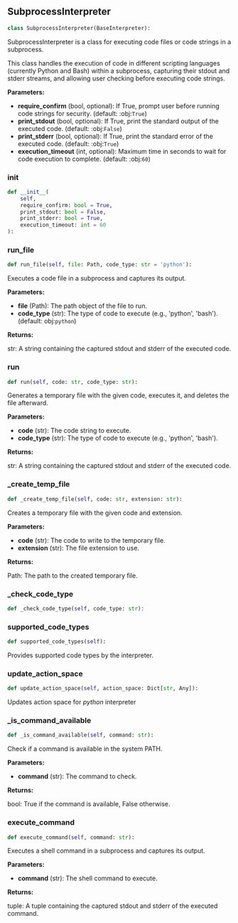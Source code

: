 <a id="camel.interpreters.subprocess_interpreter"></a>

<a id="camel.interpreters.subprocess_interpreter.SubprocessInterpreter"></a>

## SubprocessInterpreter

```python
class SubprocessInterpreter(BaseInterpreter):
```

SubprocessInterpreter is a class for executing code files or code
strings in a subprocess.

This class handles the execution of code in different scripting languages
(currently Python and Bash) within a subprocess, capturing their
stdout and stderr streams, and allowing user checking before executing code
strings.

**Parameters:**

- **require_confirm** (bool, optional): If True, prompt user before running code strings for security. (default: :obj:`True`)
- **print_stdout** (bool, optional): If True, print the standard output of the executed code. (default: :obj:`False`)
- **print_stderr** (bool, optional): If True, print the standard error of the executed code. (default: :obj:`True`)
- **execution_timeout** (int, optional): Maximum time in seconds to wait for code execution to complete. (default: :obj:`60`)

<a id="camel.interpreters.subprocess_interpreter.SubprocessInterpreter.__init__"></a>

### __init__

```python
def __init__(
    self,
    require_confirm: bool = True,
    print_stdout: bool = False,
    print_stderr: bool = True,
    execution_timeout: int = 60
):
```

<a id="camel.interpreters.subprocess_interpreter.SubprocessInterpreter.run_file"></a>

### run_file

```python
def run_file(self, file: Path, code_type: str = 'python'):
```

Executes a code file in a subprocess and captures its output.

**Parameters:**

- **file** (Path): The path object of the file to run.
- **code_type** (str): The type of code to execute (e.g., 'python', 'bash'). (default: obj:`python`)

**Returns:**

  str: A string containing the captured stdout and stderr of the
executed code.

<a id="camel.interpreters.subprocess_interpreter.SubprocessInterpreter.run"></a>

### run

```python
def run(self, code: str, code_type: str):
```

Generates a temporary file with the given code, executes it, and
deletes the file afterward.

**Parameters:**

- **code** (str): The code string to execute.
- **code_type** (str): The type of code to execute (e.g., 'python', 'bash').

**Returns:**

  str: A string containing the captured stdout and stderr of the
executed code.

<a id="camel.interpreters.subprocess_interpreter.SubprocessInterpreter._create_temp_file"></a>

### _create_temp_file

```python
def _create_temp_file(self, code: str, extension: str):
```

Creates a temporary file with the given code and extension.

**Parameters:**

- **code** (str): The code to write to the temporary file.
- **extension** (str): The file extension to use.

**Returns:**

  Path: The path to the created temporary file.

<a id="camel.interpreters.subprocess_interpreter.SubprocessInterpreter._check_code_type"></a>

### _check_code_type

```python
def _check_code_type(self, code_type: str):
```

<a id="camel.interpreters.subprocess_interpreter.SubprocessInterpreter.supported_code_types"></a>

### supported_code_types

```python
def supported_code_types(self):
```

Provides supported code types by the interpreter.

<a id="camel.interpreters.subprocess_interpreter.SubprocessInterpreter.update_action_space"></a>

### update_action_space

```python
def update_action_space(self, action_space: Dict[str, Any]):
```

Updates action space for *python* interpreter

<a id="camel.interpreters.subprocess_interpreter.SubprocessInterpreter._is_command_available"></a>

### _is_command_available

```python
def _is_command_available(self, command: str):
```

Check if a command is available in the system PATH.

**Parameters:**

- **command** (str): The command to check.

**Returns:**

  bool: True if the command is available, False otherwise.

<a id="camel.interpreters.subprocess_interpreter.SubprocessInterpreter.execute_command"></a>

### execute_command

```python
def execute_command(self, command: str):
```

Executes a shell command in a subprocess and captures its output.

**Parameters:**

- **command** (str): The shell command to execute.

**Returns:**

  tuple: A tuple containing the captured stdout and stderr of the
executed command.
